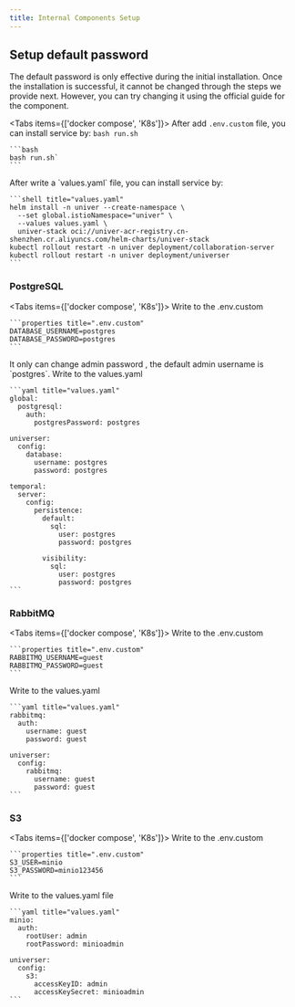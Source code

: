 ```yaml
---
title: Internal Components Setup
---
```


## Setup default password

The default password is only effective during the initial installation. Once the installation is successful, it cannot be changed through the steps we provide next. However, you can try changing it using the official guide for the component.

<Tabs items={['docker compose', 'K8s']}>
  <Tab label="docker compose">
    After add `.env.custom` file, you can install service by: `bash run.sh`

    ```bash
    bash run.sh`
    ```
  </Tab>
  <Tab label="K8s">
    After write a `values.yaml` file, you can install service by:

    ```shell title="values.yaml"
    helm install -n univer --create-namespace \
      --set global.istioNamespace="univer" \
      --values values.yaml \
      univer-stack oci://univer-acr-registry.cn-shenzhen.cr.aliyuncs.com/helm-charts/univer-stack
    kubectl rollout restart -n univer deployment/collaboration-server
    kubectl rollout restart -n univer deployment/universer
    ```
  </Tab>
</Tabs>

### PostgreSQL

<Tabs items={['docker compose', 'K8s']}>
  <Tab label="docker compose">
    Write to the .env.custom

    ```properties title=".env.custom"
    DATABASE_USERNAME=postgres
    DATABASE_PASSWORD=postgres
    ```
  </Tab>
  <Tab label="K8s">
    It only can change admin password , the default admin username is `postgres`. Write to the values.yaml

    ```yaml title="values.yaml"
    global:
      postgresql:
        auth:
          postgresPassword: postgres

    universer:
      config:
        database:
          username: postgres
          password: postgres

    temporal:
      server:
        config:
          persistence:
            default:
              sql:
                user: postgres
                password: postgres

            visibility:
              sql:
                user: postgres
                password: postgres
    ```
  </Tab>
</Tabs>

### RabbitMQ

<Tabs items={['docker compose', 'K8s']}>
  <Tab label="docker compose">
    Write to the .env.custom

    ```properties title=".env.custom"
    RABBITMQ_USERNAME=guest
    RABBITMQ_PASSWORD=guest
    ```
  </Tab>
  <Tab label="K8s">
    Write to the values.yaml

    ```yaml title="values.yaml"
    rabbitmq:
      auth:
        username: guest
        password: guest

    universer:
      config:
        rabbitmq:
          username: guest
          password: guest
    ```
  </Tab>
</Tabs>

### S3

<Tabs items={['docker compose', 'K8s']}>
  <Tab label="docker compose">
    Write to the .env.custom

    ```properties title=".env.custom"
    S3_USER=minio
    S3_PASSWORD=minio123456
    ```
  </Tab>
  <Tab label="K8s">
    Write to the values.yaml file

    ```yaml title="values.yaml"
    minio:
      auth:
        rootUser: admin
        rootPassword: minioadmin

    universer:
      config:
        s3:
          accessKeyID: admin
          accessKeySecret: minioadmin
    ```
  </Tab>
</Tabs>
